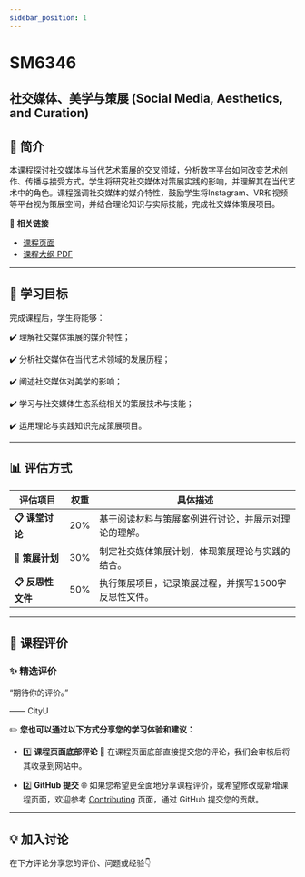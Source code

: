 ```yaml
---
sidebar_position: 1
---
```


# SM6346
## 社交媒体、美学与策展 (Social Media, Aesthetics, and Curation)

## **📘 简介**
本课程探讨社交媒体与当代艺术策展的交叉领域，分析数字平台如何改变艺术创作、传播与接受方式。学生将研究社交媒体对策展实践的影响，并理解其在当代艺术中的角色。课程强调社交媒体的媒介特性，鼓励学生将Instagram、VR和视频等平台视为策展空间，并结合理论知识与实际技能，完成社交媒体策展项目。

🔗 **相关链接**
- [课程页面](https://www.cityu.edu.hk/catalogue/pg/202425/course/SM6346.htm)
- [课程大纲 PDF](https://www.cityu.edu.hk/catalogue/pg/202425/course/SM6346.pdf)

---

## **🎯 学习目标**

完成课程后，学生将能够：

✔️ 理解社交媒体策展的媒介特性；

✔️ 分析社交媒体在当代艺术领域的发展历程；

✔️ 阐述社交媒体对美学的影响；

✔️ 学习与社交媒体生态系统相关的策展技术与技能；

✔️ 运用理论与实践知识完成策展项目。

---

## **📊 评估方式**

| **评估项目**             | **权重** | **具体描述**                                                                                       |
|-------------------------|---------|---------------------------------------------------------------------------------------------------|
| **📋 课堂讨论**          | 20%     | 基于阅读材料与策展案例进行讨论，并展示对理论的理解。                                                     |
| **📂 策展计划**          | 30%     | 制定社交媒体策展计划，体现策展理论与实践的结合。                                                       |
| **📋 反思性文件**        | 50%     | 执行策展项目，记录策展过程，并撰写1500字反思性文件。                                                     |

---

## **💬 课程评价**

### ✨ **精选评价**
<div className={commentStyles.commentBox}>
    <p className={commentStyles.commentText}>
        “期待你的评价。”
    </p>
    <p className={commentStyles.commentAuthor}>—— CityU</p>
</div>

✏️ **您也可以通过以下方式分享您的学习体验和建议：**

- 1️⃣ **课程页面底部评论**
💬 在课程页面底部直接提交您的评论，我们会审核后将其收录到网站中。

- 2️⃣ **GitHub 提交**
🌐 如果您希望更全面地分享课程评价，或希望修改或新增课程页面，欢迎参考 [Contributing](https://penjc.github.io/cityU-navigator/contributing) 页面，通过 GitHub 提交您的贡献。

---

## **💡 加入讨论**

在下方评论分享您的评价、问题或经验👇
<Utterances />